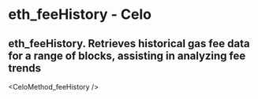 # eth_feeHistory  - Celo

## eth_feeHistory. Retrieves historical gas fee data for a range of blocks, assisting in analyzing fee trends


<CeloMethod_feeHistory />
